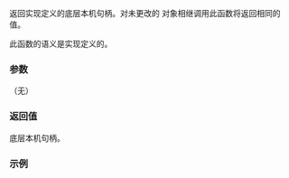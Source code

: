 {{cpp/utility/stacktrace_entry/title|native_handle}}
{{cpp/utility/stacktrace_entry/navbar}}
{{ddcl | since=c++23 |
constexpr native_handle_type native_handle() const noexcept;
}}

返回实现定义的底层本机句柄。对未更改的 {{tt|stacktrace_entry}} 对象相继调用此函数将返回相同的值。

此函数的语义是实现定义的。

===参数===
（无）

===返回值===
底层本机句柄。

===示例===
{{example}}

{{langlinks|en|es|ja|ru}}